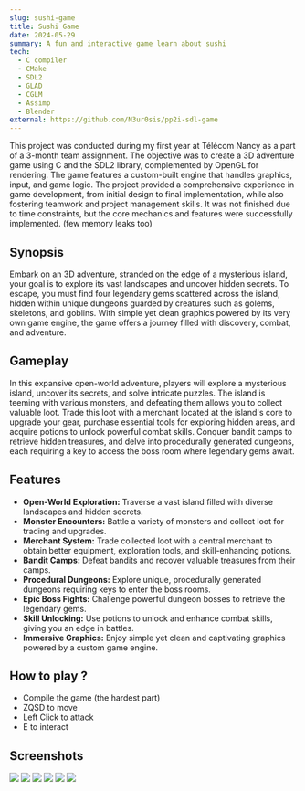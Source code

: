 ```yaml
---
slug: sushi-game
title: Sushi Game
date: 2024-05-29
summary: A fun and interactive game learn about sushi
tech:
  - C compiler
  - CMake
  - SDL2
  - GLAD
  - CGLM
  - Assimp
  - Blender
external: https://github.com/N3ur0sis/pp2i-sdl-game
---
```


This project was conducted during my first year at Télécom Nancy as a part of a 3-month team assignment.
The objective was to create a 3D adventure game using C and the SDL2 library, complemented by OpenGL for rendering. The game features a custom-built engine that handles graphics, input, and game logic.
The project provided a comprehensive experience in game development, from initial design to final implementation, while also fostering teamwork and project management skills.
It was not finished due to time constraints, but the core mechanics and features were successfully implemented. (few memory leaks too)

## **Synopsis**

Embark on an 3D adventure, stranded on the edge of a mysterious island, your goal is to explore its vast landscapes and uncover hidden secrets. To escape, you must find four legendary gems scattered across the island, hidden within unique dungeons guarded by creatures such as golems, skeletons, and goblins. With simple yet clean graphics powered by its very own game engine, the game offers a journey filled with discovery, combat, and adventure.

## **Gameplay**

In this expansive open-world adventure, players will explore a mysterious island, uncover its secrets, and solve intricate puzzles. The island is teeming with various monsters, and defeating them allows you to collect valuable loot. Trade this loot with a merchant located at the island's core to upgrade your gear, purchase essential tools for exploring hidden areas, and acquire potions to unlock powerful combat skills. Conquer bandit camps to retrieve hidden treasures, and delve into procedurally generated dungeons, each requiring a key to access the boss room where legendary gems await.

## **Features**

- **Open-World Exploration:** Traverse a vast island filled with diverse landscapes and hidden secrets.
- **Monster Encounters:** Battle a variety of monsters and collect loot for trading and upgrades.
- **Merchant System:** Trade collected loot with a central merchant to obtain better equipment, exploration tools, and skill-enhancing potions.
- **Bandit Camps:** Defeat bandits and recover valuable treasures from their camps.
- **Procedural Dungeons:** Explore unique, procedurally generated dungeons requiring keys to enter the boss rooms.
- **Epic Boss Fights:** Challenge powerful dungeon bosses to retrieve the legendary gems.
- **Skill Unlocking:** Use potions to unlock and enhance combat skills, giving you an edge in battles.
- **Immersive Graphics:** Enjoy simple yet clean and captivating graphics powered by a custom game engine.

## **How to play ?**

- Compile the game (the hardest part)
- ZQSD to move
- Left Click to attack
- E to interact


## **Screenshots**

<img src="/SushiGame/Screenshot-0.png" className="max-w-m" />
<img src="/SushiGame/Screenshot-2.png" className="max-w-m" />  
<img src="/SushiGame/Screenshot-3.png" className="max-w-m" />  
<img src="/SushiGame/Screenshot-4.png" className="max-w-m" />  
<img src="/SushiGame/Screenshot-5.png" className="max-w-m" />  
<img src="/SushiGame/Screenshot-6.png" className="max-w-m" />  

